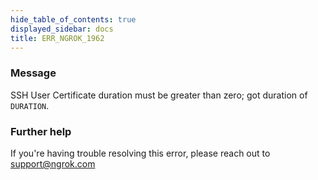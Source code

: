 ```yaml
---
hide_table_of_contents: true
displayed_sidebar: docs
title: ERR_NGROK_1962
---
```




### Message

SSH User Certificate duration must be greater than zero; got duration of `DURATION`.

<ErrorDetails error="err_ngrok_1962" />

### Further help

If you're having trouble resolving this error, please reach out to [support@ngrok.com](mailto:support@ngrok.com?subject=Help%20with%20ERR_NGROK_1962)
